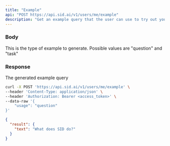 ```yaml
---
title: "Example"
api: "POST https://api.sid.ai/v1/users/me/example"
description: "Get an example query that the user can use to try out your app"
---
```


### Body

<ParamField body="usage" type="string" required>
    This is the type of example to generate. Possible values are "question" and "task"
</ParamField>

### Response

<ResponseField name="result" type="object">
  <Expandable title="Toggle object">
  <ResponseField name="text" type="string">
    The generated example query
  </ResponseField>
  </Expandable>
</ResponseField>


<RequestExample>

```bash Example Request
curl -X POST 'https://api.sid.ai/v1/users/me/example' \
--header 'Content-Type: application/json' \
--header 'Authorization: Bearer <access_token>' \
--data-raw '{
    "usage": "question"
}'
```

</RequestExample>

<ResponseExample>

```json Response
{
  "result": {
    "text": "What does SID do?"
  }
}
```

</ResponseExample>

